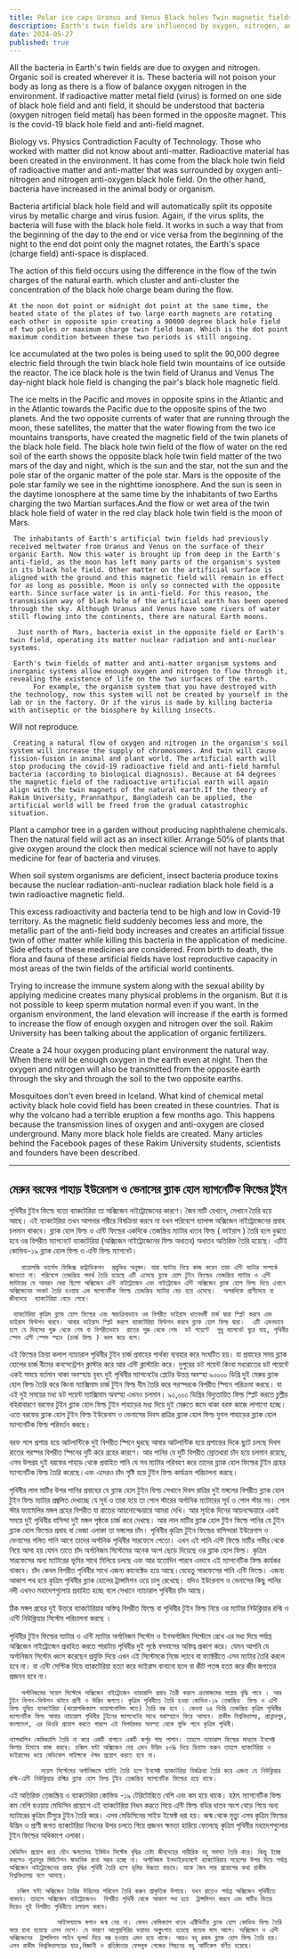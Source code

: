 ```yaml
---
title: Polar ice caps Uranus and Venus Black holes Twin magnetic fields
description: Earth's twin fields are influenced by oxygen, nitrogen, and black hole physics. Organic soil fosters bacteria, while artificial fields and radioactive matter create harmful conditions. Balancing oxygen-nitrogen flow could mitigate issues like COVID-19.
date: 2024-05-27
published: true
---
```


All the bacteria in Earth's twin fields are due to oxygen and nitrogen. Organic soil is created wherever it is. These bacteria will not poison your body as long as there is a flow of balance oxygen nitrogen in the environment. If radioactive matter metal field (virus) is formed on one side of black hole field and anti field, it should be understood that bacteria (oxygen nitrogen field metal) has been formed in the opposite magnet. This is the covid-19 black hole field and anti-field magnet.

   Biology vs. Physics Contradiction Faculty of Technology. Those who worked with matter did not know about anti-matter. Radioactive material has been created in the environment. It has come from the black hole twin field of radioactive matter and anti-matter that was surrounded by oxygen anti-nitrogen and nitrogen anti-oxygen black hole field.
On the other hand, bacteria have increased in the animal body or organism.

Bacteria artificial black hole field and will automatically split its opposite virus by metallic charge and virus fusion. Again, if the virus splits, the bacteria will fuse with the black hole field.  It works in such a way that from the beginning of the day to the end or vice versa from the beginning of the night to the end dot point only the magnet rotates, the Earth's space (charge field) anti-space is displaced.

The action of this field occurs using the difference in the flow of the twin charges of the natural earth. which cluster and anti-cluster the concentration of the black hole charge beam during the flow.

    At the noon dot point or midnight dot point at the same time, the heated state of the plates of two large earth magnets are rotating each other in opposite spin creating a 90000 degree black hole field of two poles or maximum charge twin field beam. Which is the dot point maximum condition between these two periods is still ongoing. 
Ice accumulated at the two poles is being used to split the 90,000 degree electric field through the twin black hole field twin mountains of ice outside the reactor. The ice black hole is the twin field of Uranus and Venus
The day-night black hole field is changing the pair's black hole magnetic field.

   The ice melts in the Pacific and moves in opposite spins in the Atlantic and in the Atlantic towards the Pacific due to the opposite spins of the two planets. And the two opposite currents of water that are running through the moon, these satellites, the matter that the water flowing from the two ice mountains transports, have created the magnetic field of the twin planets of the black hole field.
     The black hole twin field of the flow of water on the red soil of the earth shows the opposite black hole twin field matter of the two mars of the day and night, which is the sun and the star, not the sun and the pole star of the organic matter of the pole star. Mars is the opposite of the pole star family we see in the nighttime ionosphere. And the sun is seen in the daytime ionosphere at the same time by the inhabitants of two Earths charging the two Martian surfaces.And the flow or wet area of ​​the twin black hole field of water in the red clay black hole twin field is the moon of Mars.

     The inhabitants of Earth's artificial twin fields had previously received meltwater from Uranus and Venus on the surface of their organic Earth. Now this water is brought up from deep in the Earth's anti-field, as the moon has left many parts of the organism's system in its black hole field. Other matter on the artificial surface is aligned with the ground and this magnetic field will remain in effect for as long as possible. Moon is only so connected with the opposite earth. Since surface water is in anti-field. For this reason, the transmission way of black hole of the artificial earth has been opened through the sky. Although Uranus and Venus have some rivers of water still flowing into the continents, there are natural Earth moons.

      Just north of Mars, bacteria exist in the opposite field or Earth's twin field, operating its matter nuclear radiation and anti-nuclear systems.

     Earth's twin fields of matter and anti-matter organism systems and inorganic systems allow enough oxygen and nitrogen to flow through it, revealing the existence of life on the two surfaces of the earth.
          For example, the organism system that you have destroyed with the technology, now this system will not be created by yourself in the lab or in the factory. Or if the virus is made by killing bacteria with antiseptic or the biosphere by killing insects.
Will not reproduce.

     Creating a natural flow of oxygen and nitrogen in the organism's soil system will increase the supply of chromosomes. And twin will cause fission-fusion in animal and plant world. The artificial earth will stop producing the covid-19 radioactive field and anti-field harmful bacteria (according to biological diagnosis). Because at 64 degrees the magnetic field of the radioactive artificial earth will again align with the twin magnets of the natural earth.If the theory of Rakim University, Prannathpur, Bangladesh can be applied, the artificial world will be freed from the gradual catastrophic situation.

Plant a camphor tree in a garden without producing naphthalene chemicals. Then the natural field will act as an insect killer. Arrange 50℅ of plants that give oxygen around the clock then medical science will not have to apply medicine for fear of bacteria and viruses.

When soil system organisms are deficient, insect bacteria produce toxins because the nuclear radiation-anti-nuclear radiation black hole field is a twin radioactive magnetic field.

This excess radioactivity and bacteria tend to be high and low in Covid-19 territory. As the magnetic field suddenly becomes less and more, the metallic part of the anti-field body increases and creates an artificial tissue twin of other matter while killing this bacteria in the application of medicine. Side effects of these medicines are considered. From birth to death, the flora and fauna of these artificial fields have lost reproductive capacity in most areas of the twin fields of the artificial world continents.

Trying to increase the immune system along with the sexual ability by applying medicine creates many physical problems in the organism. But it is not possible to keep sperm mutation normal even if you want. In the organism environment, the land elevation will increase if the earth is formed to increase the flow of enough oxygen and nitrogen over the soil. Rakim University has been talking about the application of organic fertilizers.

Create a 24 hour oxygen producing plant environment the natural way. When there will be enough oxygen in the earth even at night. Then the oxygen and nitrogen will also be transmitted from the opposite earth through the sky and through the soil to the two opposite earths.

   Mosquitoes don't even breed in Iceland. What kind of chemical metal activity black hole covid field has been created in these countries. That is why the volcano had a terrible eruption a few months ago. This happens because the transmission lines of oxygen and anti-oxygen are closed underground. Many more black hole fields are created. Many articles behind the Facebook pages of these Rakim University students, scientists and founders have been described.

---

## মেরুর বরফের পাহাড় ইউরেনাস ও ভেনাসের ব্ল‍্যাক হোল ম‍্যাগনেটিক ফিল্ডের টুইন

পৃথিবীর টুইন ফিল্ডে যতো ব‍্যাকটেরিয়া তা অক্সিজেন নাইট্রোজেনের কারণে। জৈব মাটি যেখানে, সেখানে তৈরি হয়ে আছে। এই ব‍্যাকটেরিয়া তখন আপনার শরীরে বিষক্রিয়া করবে না যখন পরিবেশে ব‍্যালান্স অক্সিজেন নাইট্রোজেনের প্রবাহ চলমান থাকবে। ব্ল‍্যাক হোল ফিল্ড ও এন্টি ফিল্ডের একদিকে তেজস্ক্রিয় ম‍্যাটার  ধাতব ফিল্ড ( ভাইরাস ) তৈরি হলে বুঝতে হবে ওর বিপরীত ম‍্যাগনেটে ব‍্যাকটেরিয়া (অক্সিজেন নাইট্রোজেনের ফিল্ড অধাতব) অধাতব অতিরিক্ত তৈরি হয়েছে। এটিই কোভিড-১৯ ব্ল‍্যাক হোল ফিল্ড ও এন্টি ফিল্ড ম‍্যাগনেট।

       বায়োলজি ভার্সেস ফিজিক্স কন্ট্রাডিকশন  প্রযুক্তির অনুষদ। যারা ম‍্যাটার নিয়ে কাজ করেন তারা এন্টি ম‍্যাটার সম্পর্কে জানতো না। পরিবেশে তেজস্ক্রিয় পদার্থ তৈরি হয়েছে এটি এসেছে ব্ল‍্যাক হোল টুইন ফিল্ডের তেজস্ক্রিয় ম‍্যাটার ও এন্টি ম‍্যাটারের যে আবরন ঘেরা ছিলো অক্সিজেন এন্টি নাইট্রোজেন এবং নাইট্রোজেন এন্টি অক্সিজেন ব্ল‍্যাক হোল ফিল্ড দিয়ে এখানে অক্সিজেনের সংকট তৈরি হওয়ায় এক ম‍্যাগনেটিক ফিল্ডে তেজস্ক্রিয় ম‍্যাটার বেড় হয়ে এসেছে।  অপরদিকে প্রাণীদেহে বা জীবদেহে  ব‍্যাকটেরিয়া বেড়ে গেছে।

     ব‍্যাকটেরিয়া কৃত্রিম ব্ল‍্যাক হোল ফিল্ডের এবং স্বয়ংক্রিয়ভাবে ওর বিপরীত ভাইরাস ধাতবধর্মী চার্জ দ্বারা স্প্লিট করবে এবং ভাইরাস ফিউশন করবে। আবার ভাইরাস স্প্লিট করলে ব‍্যাকটেরিয়া ফিউশন করবে ব্ল‍্যাক হোল ফিল্ড দ্বারা।  এটি এমনভাবে চলে যে দিবসের শুরু থেকে শেষ বা বিপরীতভাবে  রাতের শুরু থেকে শেষ  ডট পয়েন্টে  শুধু ম‍্যাগনেট ঘুরে যায়, পৃথিবীর  স্পেস এন্টি স্পেস স্হান (চার্জ ফিল্ড ) বদল করে বলে।

এই ফিল্ডের ক্রিয়া কলাপ ন‍্যাচারাল পৃথিবীর টুইন চার্জ প্রবাহের পার্থক‍্য ব‍্যবহার করে সংঘটিত হয়। যা প্রবাহের সময় ব্ল‍্যাক হোলের  চার্জ বীমের কনসেন্ট্রেশন ক্লাস্‍টার করে আর এন্টি ক্লাস্টারিং করে। দুপুরের ডট পয়েন্ট কিংবা মধ‍্যরাতের ডট পয়েন্টে একই সময়ে বর্তমান থাকা অবস্হায় বৃহৎ  দুই পৃথিবীর  ম‍্যাগনেটের প্লেটের  উত্তপ্ত অবস্হা ৯০০০০ ডিগ্রি দুই মেরুর ব্ল‍্যাক হোল ফিল্ড তৈরি  করে কিংবা ম‍্যাক্সিমাম চার্জ টুইন ফিল্ড বীম তৈরি করে পরস্পরকে বিপরীত স্পিনে পরিক্রমা করছে। যা এই দুই সময়ের মধ‍্য ডট পয়েন্ট ম‍্যাক্সিমাম অবস্হা এখনও চলমান। 
৯০,০০০ ডিগ্রির বিদ‍্যুতায়িত ফিল্ড স্প্লিট করতে চুল্লীর বহিরাবারণে বরফের টুইন ব্ল‍্যাক হোল ফিল্ড টুইন পাহাড়ের মধ‍্য দিয়ে দুই মেরুতে জমে থাকা বরফ কাজে লাগানো হচ্ছে। এতে বরফের ব্ল‍্যাক হোল টুইন ফিল্ড ইউরেনাস ও ভেনাসের
দিবস রাত্রির ব্ল‍্যাক হোল ফিল্ড যুগল পাহাড়ের ব্ল‍্যাক হোল ম‍্যাগনেটিক  ফিল্ড পরিবর্তন করছে।

বরফ গলে প্রশান্ত হয়ে আটলান্টিকে দুই বিপরীত স্পিনে ঘুরছে আবার আটলান্টিক হয়ে প্রশান্তের দিকে ছুটে চলছে দিবস রাতের পরস্পর বিপরীত স্পিনের দুটি করে গ্রহের  কারণে। আর পানির যে দুটি বিপরীত স্রোতধারা চাঁদ হয়ে চলমান রয়েছে, এসব উপগ্রহ দুই বরফের পাহাড় থেকে প্রবাহিত পানি যে সব ম‍্যাটার পরিবহণ করে তাদের ব্ল‍্যাক হোল ফিল্ডের টুইন গ্রহের ম‍্যাগনেটিক ফিল্ড তৈরি করেছে।এবং এদেরও চাঁদ সৃষ্টি হয়ে টুইন ফিল্ড কার্যক্রম পরিচালনা করছে।

  পৃথিবীর লাল মাটির উপর পানির প্রবাহের যে ব্ল‍্যাক হোল টুইন ফিল্ড সেখানে দিবস রাত্রির দুই মঙ্গলের বিপরীত ব্ল‍্যাক হোল টুইন ফিল্ড ম‍্যাটার প্রজ্বলিত দেখাচ্ছে যে সূর্য ও তারা হয়ে তা পোল স্টারের অর্গানিক ম‍্যাটারের সূর্য ও পোল স্টার নয়। পোল স্টার ফ‍্যামেলির মঙ্গল গ্রহের বিপরীত যা রাতের আয়নোস্ফেয়ারে আমরা দেখি। আর সূর্যকে দিনের আয়নস্ফেয়ারে একই সময়ে দুই পৃথিবীর বাসিন্দা দুই মঙ্গল পৃষ্ঠকে চার্জ করে দেখছে। আর লাল মাটির ব্ল‍্যাক হোল টুইন ফিল্ডে পানির যে টুইন ব্ল‍্যাক হোল ফিল্ডের প্রবাহ বা ভেজা  এলাকা তা মঙ্গলের চাঁদ।
      পৃথিবীর কৃত্রিম টুইন ফিল্ডের বাসিন্দারা ইউরেনাস ও ভেনাসের গলিত পানি আগে তাদের অর্গানিক পৃথিবীর সারফেসে পেতো। এখন এই পানি এন্টি ফিল্ডে মাটির গভীর থেকে নিয়ে আসা হয় যেমন তাতে চাঁদ অর্গানিজম সিস্টেমের অনেক অংশ ছেড়ে দিয়েছে ওর ব্ল‍্যাক হোল ফিল্ড। কৃত্রিম সারফেসের অন‍্য ম‍্যাটারের ভূমির সাথে মিলিয়ে চলছে এবং আর যতোদিন পারবে এভাবে এই ম‍্যাগনেটিক ফিল্ড কার্যকর থাকবে। চাঁদ কেবল বিপরীত পৃথিবীর সাথে এজন‍্য কানেক্টেড হয়ে আছে।যেহেতু সারফেসের পানি এন্টি ফিল্ডে। এজন‍্য আকাশ পথ হয়ে কৃত্রিম পৃথিবীর ব্ল‍্যাক হোলের ট্রান্সমিশন ওয়ে চালু রেখেছে। যদিও ইউরেনাস ও ভেনাসের কিছু পানির নদী এখনও মহাদেশগুলোয় প্রবাহিত হচ্ছে বলে সেখানে ন‍্যাচারাল  পৃথিবীর চাঁদ আছে।

ঠিক মঙ্গল গ্রহের  দুই উত্তরে ব‍্যাকটেরিয়ার অস্তিত্ব বিপরীত ফিল্ডে বা পৃথিবীর টুইন ফিল্ড নিয়ে ওর ম‍্যাটার নিউক্লিয়ার রশ্মি ও এন্টি নিউক্লিয়ার সিস্টেম পরিচালনা করছে ।

  পৃথিবীর টুইন ফিল্ডের ম‍্যাটার ও এন্টি ম‍্যাটার অর্গানিজম সিস্টেম ও ইনঅর্গাজিম সিস্টেমে রেখে এর ম‍ধ‍্য দিয়ে পর্যাপ্ত অক্সিজেন নাইট্রোজেন প্রবাহিত করতে পারাটায় পৃথিবীর দুই পৃষ্ঠে বসবাসের অস্তিত্ব প্রকাশ করে।
          যেমন আপনি যে অর্গানিজম সিস্টেম ধ্বংস করেছেন প্রযুক্তি দিয়ে এখন এই সিস্টেমকে নিজে ল‍্যাবে বা ফ‍্যাক্টরীতে এসব ম‍্যাটার তৈরি করলে হবে না। বা এন্টি সেপ্টিক দিয়ে ব‍্যাকটেরিয়া হত‍্যা করে ভাইরাস বানানো হলে বা কীট পতঙ্গ হত‍্যা করে জীব জগতের
প্রজনন হবে না। 
     
       অর্গানিজমের সয়েল সিস্টেমে অক্সিজেন নাইট্রোজেন ন‍্যাচারালি প্রবাহ তৈরী করলে ক্রমোজমের সাপ্লায় বৃদ্ধি পাবে । আর টুইন ফিশন-ফিউশন ঘটাবে প্রাণী ও উদ্ভিদ জগতে। কৃত্রিম পৃথিবীতে তৈরি হওয়া কোভিড-১৯ তেজস্ক্রিয়  ফিল্ড ও এন্টি ফিল্ড দুষিত ব‍্যাকটেরিয়া (বায়োলজিক‍্যাল ডায়াগনোসিস মতে) তৈরি বন্ধ হবে । কেননা ৬৪ ডিগ্রি তেজস্ক্রিয় কৃত্রিম পৃথিবীর ম‍্যাগনেটিক ফিল্ড আবার ন‍্যাচারাল পৃথিবীর টুইনের ম‍্যাগনেটের সাথে যথাস্হানে ফিরে আসবে। রাকীম বিশ্ববিদ্যালয়, প্রান্নাথপুর, বাংলাদেশ, এর থিওরি প্রয়োগ করতে পারলে এই বিপর্যয়কর অবস্হা থেকে মুক্তি পাবে কৃত্রিম পৃথিবী।

    ন‍্যাপথালিন কেমিক‍্যালি তৈরি না করে একটি বাগানে একটি কর্পূর গাছ লাগান। তাহলে ন‍্যাচারাল ফিল্ডের মাধ‍্যমে ইনসেক্ট কিলার হিসাবে কাজ করবে। চব্বিশ ঘন্টা অক্সিজেন দেয় এমন উদ্ভিদ ৫০℅ দিয়ে বিন‍্যাস করুন তাহলে ব‍্যাকটেরিয়া ও ভাইরাসের ভয়ে মেডিকেল সাইন্সকে ঔষধ প্রয়োগ করতে হবে না।
           
            সয়েল সিস্টেমের অর্গানিজমে ঘাটতি তৈরি হলে ইনসেক্ট ব‍্যাকটেরিয়া বিষক্রিয়া তৈরি করে এজন‍্য যে নিউক্লিয়ার রশ্মি-এন্টি নিউক্লিয়ার রশ্মির ব্ল‍্যাক হোল ফিল্ড টুইন তেজস্ক্রিয় ম‍্যাগনেটিক ফিল্ডের হয়ে থাকে।
এই অতিরিক্ত তেজস্ক্রিয় ও ব‍্যাকটেরিয়া কোভিড -১৯ টেরিটোরিতে বেশি এবং কম হয়ে থাকে। হঠাৎ ম‍্যাগনেটিক ফিল্ড কম বেশি হওয়ায় মেডিসিন প্রয়োগে এই ব‍্যাকটেরিয়া নিধন করতে গিয়ে এন্টি ফিল্ড বডির ধাতব অংশ বেড়ে গিয়ে অন‍্য ম‍্যাটারের কৃত্রিম টিস‍্যুর টুইন তৈরি করে। এসব মেডিসিনের সাইড ইফেক্ট ধরা হয়। জন্ম থেকে মৃত‍্যু এসব কৃত্রিম ফিল্ডের উদ্ভিদ ও প্রাণী জগত ব‍্যাকটেরিয়া নিধনের উপর চলতে গিয়ে প্রজনন ক্ষমতা হারিয়ে ফেলেছে কৃত্রিম পৃথিবীর মহাদেশগুলোর টুইন ফিল্ডের অধিকাংশ এলাকা।

    মেডিসিন প্রয়োগ করে যৌন ক্ষমতাসহ ইমিউন সিস্টেম বৃদ্ধির চেষ্টা জীবদেহের শারীরিক বহু সমস‍্যা তৈরি করে। কিন্তু ইচ্ছে করলেও শুক্রানুর মিউটেশন স্বাভাবিক রাখা সম্ভব হচ্ছে না। অর্গানিজম ইনভাইরনমেন্টে ব‍্যাকটেরিয়ার সয়েলের উপর দিয়ে পর্যাপ্ত  অক্সিজেন নাইট্রোজেনের প্রবাহ বৃদ্ধির পৃথিবী তৈরি হলে ভূমির উচ্চতা বাড়বে। যাকে জৈব সার প্রয়োগের কথা রাকীম বিশ্ববিদ্যালয় বলে আসছে। 

      চব্বিশ ঘন্টা অক্সিজেন তৈরির উদ্ভিদের পরিবেশ তৈরি করুন প্রাকৃতিক উপায়ে। যখন রাতেও পর্যাপ্ত অক্সিজেন পৃথিবীতে থাকবে। তাহলে অক্সিজেন নাইট্রোজেনও  বিপরীত পৃথিবী থেকে আকাশ পথ হয়ে  ট্রান্সমিশন করবে এবং মাটির ভিতর  দিয়েও দুই বিপরীত পৃথিবীতে চলাচল করবে।
       
                আইসল‍্যান্ডে মশাও জন্ম নেয় না। কেমন কেমিক‍্যাল ধাতব এক্টিভিটির ব্ল‍্যাক হোল কোভিড ফিল্ড তৈরি করে রাখা হয়েছে এসব দেশে। যে কারণে আগ্নেয়গিরির ভয়াবহ অগ্নুৎপাত হয়েছে কয়েক মাস আগে। অক্সিজেন ও এন্টি অক্সিজেনের  ট্রান্সমিশন লাইন ভূগর্ভ দিয়ে বন্ধ হওয়ায় এমন হয়ে থাকে। আরও বহু রকম ব্ল‍্যাক হোল ফিল্ড তৈরি হয়। এসব রাকীম বিশ্ববিদ্যালয়ের ছাত্র,বিজ্ঞানী ও প্রতিষ্ঠাতার ফেসবুক পেজের পিছনের বহু আর্টিকেল বর্ণিত হয়েছে।
